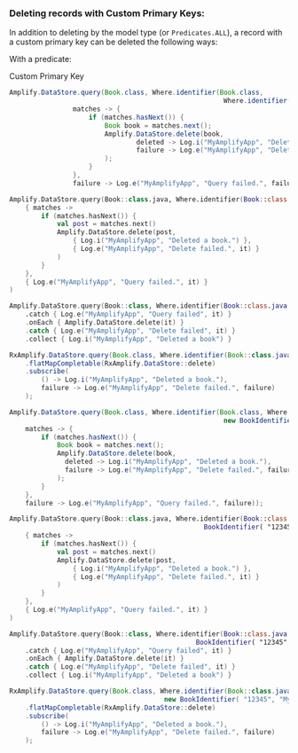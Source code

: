 ### Deleting records with Custom Primary Keys:

In addition to deleting by the model type (or `Predicates.ALL`), a record with a custom primary key can be deleted the following ways:


With a predicate:

Custom Primary Key

<Block name="Custom Primary Key">
<BlockSwitcher>
<Block name="Java">

```java
Amplify.DataStore.query(Book.class, Where.identifier(Book.class,
                                                      Where.identifier(Book.class, "12345")),
                matches -> {
                    if (matches.hasNext()) {
                        Book book = matches.next();
                        Amplify.DataStore.delete(book,
                                deleted -> Log.i("MyAmplifyApp", "Deleted a book."),
                                failure -> Log.e("MyAmplifyApp", "Delete failed.", failure)
                        );
                    }
                },
                failure -> Log.e("MyAmplifyApp", "Query failed.", failure));

```

</Block>
<Block name="Kotlin - Callbacks">

```kotlin
Amplify.DataStore.query(Book::class.java, Where.identifier(Book::class.java, "12345"),
    { matches ->
        if (matches.hasNext()) {
            val post = matches.next()
            Amplify.DataStore.delete(post,
                { Log.i("MyAmplifyApp", "Deleted a book.") },
                { Log.e("MyAmplifyApp", "Delete failed.", it) }
            )
        }
    },
    { Log.e("MyAmplifyApp", "Query failed.", it) }
)
```

</Block>
<Block name="Kotlin - Coroutines (Beta)">

```kotlin
Amplify.DataStore.query(Book::class, Where.identifier(Book::class.java, "12345"))
    .catch { Log.e("MyAmplifyApp", "Query failed", it) }
    .onEach { Amplify.DataStore.delete(it) }
    .catch { Log.e("MyAmplifyApp", "Delete failed", it) }
    .collect { Log.i("MyAmplifyApp", "Deleted a book") }
```

</Block>
<Block name="RxJava">

```java
RxAmplify.DataStore.query(Book.class, Where.identifier(Book::class.java, "12345"))
    .flatMapCompletable(RxAmplify.DataStore::delete)
    .subscribe(
        () -> Log.i("MyAmplifyApp", "Deleted a book."),
        failure -> Log.e("MyAmplifyApp", "Delete failed.", failure)
    );
```

</Block>
</BlockSwitcher>
</Block>

<Block name="Composite Key">

<BlockSwitcher>
<Block name="Java">

```java
Amplify.DataStore.query(Book.class, Where.identifier(Book.class, Where.identifier(Book::class.java,
                                                      new BookIdentifier( "12345", "My Title")),
    matches -> {
        if (matches.hasNext()) {
            Book book = matches.next();
            Amplify.DataStore.delete(book,
              deleted -> Log.i("MyAmplifyApp", "Deleted a book."),
              failure -> Log.e("MyAmplifyApp", "Delete failed.", failure)
            );
        }
    },
    failure -> Log.e("MyAmplifyApp", "Query failed.", failure));

```

</Block>
<Block name="Kotlin - Callbacks">

```kotlin
Amplify.DataStore.query(Book::class.java, Where.identifier(Book::class.java,
                                                 BookIdentifier( "12345", "My Title")),
    { matches ->
        if (matches.hasNext()) {
            val post = matches.next()
            Amplify.DataStore.delete(post,
                { Log.i("MyAmplifyApp", "Deleted a book.") },
                { Log.e("MyAmplifyApp", "Delete failed.", it) }
            )
        }
    },
    { Log.e("MyAmplifyApp", "Query failed.", it) }
)
```

</Block>
<Block name="Kotlin - Coroutines (Beta)">

```kotlin
Amplify.DataStore.query(Book::class, Where.identifier(Book::class.java,
                                               BookIdentifier( "12345", "My Title")))
    .catch { Log.e("MyAmplifyApp", "Query failed", it) }
    .onEach { Amplify.DataStore.delete(it) }
    .catch { Log.e("MyAmplifyApp", "Delete failed", it) }
    .collect { Log.i("MyAmplifyApp", "Deleted a book") }
```

</Block>
<Block name="RxJava">

```java
RxAmplify.DataStore.query(Book.class, Where.identifier(Book::class.java,
                                       new BookIdentifier( "12345", "My Title")))
    .flatMapCompletable(RxAmplify.DataStore::delete)
    .subscribe(
        () -> Log.i("MyAmplifyApp", "Deleted a book."),
        failure -> Log.e("MyAmplifyApp", "Delete failed.", failure)
    );
```

</Block>
</BlockSwitcher>

</Block>



